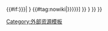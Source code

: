 {{#if:{{{1|{{{id|}}}}}}|<!--
-->{{hide in print<!--
 -->|hdl:[http://hdl.handle.net/{{urlencode:{{{1|{{{id}}}}}}}} {{#tag:nowiki|{{{1|{{{id}}}}}}}}]<!--
-->}}<!--
-->{{only in print<!--
 -->|hdl:{{{1|{{{id}}}}}}<!--
-->}}<!--
-->}}<noinclude>
{{documentation}}
[[Category:外部资源模板]]
</noinclude>